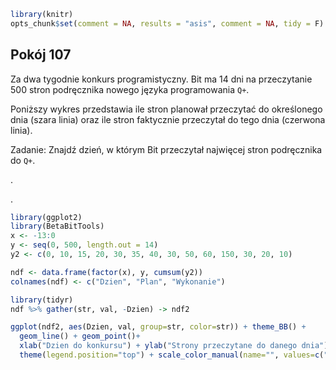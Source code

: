 ```r
library(knitr)
opts_chunk$set(comment = NA, results = "asis", comment = NA, tidy = F)
```

## Pokój 107

Za dwa tygodnie konkurs programistyczny. Bit ma 14 dni na przeczytanie 500 stron podręcznika nowego języka programowania `Q+`. 

Poniższy wykres przedstawia ile stron planował przeczytać do określonego dnia (szara linia) oraz ile stron faktycznie przeczytał do tego dnia (czerwona linia).

Zadanie: Znajdź dzień, w którym Bit przeczytał najwięcej stron podręcznika do `Q+`.

.

.

```r
library(ggplot2)
library(BetaBitTools)
x <- -13:0
y <- seq(0, 500, length.out = 14)
y2 <- c(0, 10, 15, 20, 30, 35, 40, 30, 50, 60, 150, 30, 20, 10)

ndf <- data.frame(factor(x), y, cumsum(y2))
colnames(ndf) <- c("Dzien", "Plan", "Wykonanie")

library(tidyr)
ndf %>% gather(str, val, -Dzien) -> ndf2

ggplot(ndf2, aes(Dzien, val, group=str, color=str)) + theme_BB() + 
  geom_line() + geom_point()+
  xlab("Dzien do konkursu") + ylab("Strony przeczytane do danego dnia") +
  theme(legend.position="top") + scale_color_manual(name="", values=c("black", "grey"))
 
```


